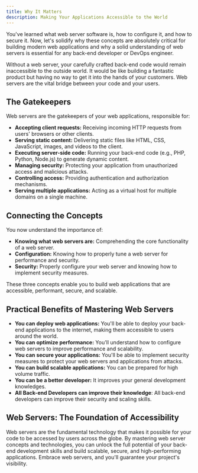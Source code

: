 ```yaml
---
title: Why It Matters
description: Making Your Applications Accessible to the World
---
```


You've learned what web server software is, how to configure it, and how to secure it.
Now, let's solidify why these concepts are absolutely critical for building modern web applications and why a solid understanding of web servers is essential for any back-end developer or DevOps engineer.

Without a web server, your carefully crafted back-end code would remain inaccessible to the outside world.
It would be like building a fantastic product but having no way to get it into the hands of your customers.
Web servers are the vital bridge between your code and your users.

## The Gatekeepers

Web servers are the gatekeepers of your web applications, responsible for:

- **Accepting client requests:** Receiving incoming HTTP requests from users' browsers or other clients.
- **Serving static content:** Delivering static files like HTML, CSS, JavaScript, images, and videos to the client.
- **Executing server-side code:** Running your back-end code (e.g., PHP, Python, Node.js) to generate dynamic content.
- **Managing security:** Protecting your application from unauthorized access and malicious attacks.
- **Controlling access:** Providing authentication and authorization mechanisms.
- **Serving multiple applications:** Acting as a virtual host for multiple domains on a single machine.

## Connecting the Concepts

You now understand the importance of:

- **Knowing what web servers are:** Comprehending the core functionality of a web server.
- **Configuration:** Knowing how to properly tune a web server for performance and security.
- **Security:** Properly configure your web server and knowing how to implement security measures.

These three concepts enable you to build web applications that are accessible, performant, secure, and scalable.

## Practical Benefits of Mastering Web Servers

- **You can deploy web applications:** You'll be able to deploy your back-end applications to the internet, making them accessible to users around the world.
- **You can optimize performance:** You'll understand how to configure web servers to improve performance and scalability.
- **You can secure your applications:** You'll be able to implement security measures to protect your web servers and applications from attacks.
- **You can build scalable applications:** You can be prepared for high volume traffic.
- **You can be a better developer:** It improves your general development knowledges.
- **All Back-end Developers can improve their knowledge**: All back-end developers can improve their security and scaling skills.

## Web Servers: The Foundation of Accessibility

Web servers are the fundamental technology that makes it possible for your code to be accessed by users across the globe.
By mastering web server concepts and technologies, you can unlock the full potential of your back-end development skills and build scalable, secure, and high-performing applications.
Embrace web servers, and you'll guarantee your project's visibility.
